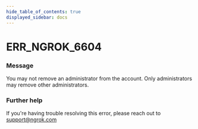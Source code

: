 ```yaml
---
hide_table_of_contents: true
displayed_sidebar: docs
---
```



# ERR_NGROK_6604

### Message
You may not remove an administrator from the account. Only administrators may remove other administrators.

<ErrorDetails error='err_ngrok_6604' />


### Further help
If you're having trouble resolving this error, please reach out to [support@ngrok.com](mailto:support@ngrok.com?subject=Help%20with%20ERR_NGROK_6604)

